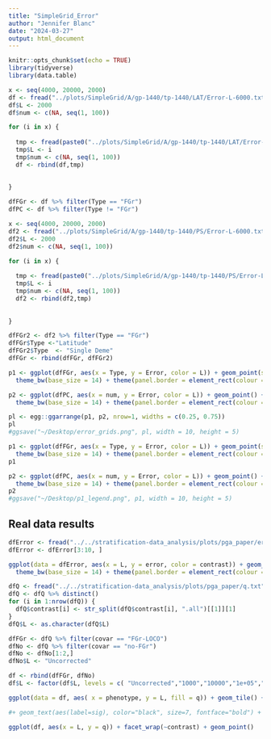 ```yaml
---
title: "SimpleGrid_Error"
author: "Jennifer Blanc"
date: "2024-03-27"
output: html_document
---
```


```r
knitr::opts_chunk$set(echo = TRUE)
library(tidyverse)
library(data.table)
```

```r
x <- seq(4000, 20000, 2000)
df <- fread("../plots/SimpleGrid/A/gp-1440/tp-1440/LAT/Error-L-6000.txt")
df$L <- 2000
df$num <- c(NA, seq(1, 100))

for (i in x) {
  
  tmp <- fread(paste0("../plots/SimpleGrid/A/gp-1440/tp-1440/LAT/Error-L-", i, ".txt"))
  tmp$L <- i
  tmp$num <- c(NA, seq(1, 100))
  df <- rbind(df,tmp)
  
  
}

dfFGr <- df %>% filter(Type == "FGr")
dfPC <- df %>% filter(Type != "FGr")
```

```r
x <- seq(4000, 20000, 2000)
df2 <- fread("../plots/SimpleGrid/A/gp-1440/tp-1440/PS/Error-L-6000.txt")
df2$L <- 2000
df2$num <- c(NA, seq(1, 100))

for (i in x) {
  
  tmp <- fread(paste0("../plots/SimpleGrid/A/gp-1440/tp-1440/PS/Error-L-", i, ".txt"))
  tmp$L <- i
  tmp$num <- c(NA, seq(1, 100))
  df2 <- rbind(df2,tmp)
  
  
}

dfFGr2 <- df2 %>% filter(Type == "FGr")
dfFGr$Type <-"Latitude"
dfFGr2$Type  <- "Single Deme"
dfFGr <- rbind(dfFGr, dfFGr2)
```


```r
p1 <- ggplot(dfFGr, aes(x = Type, y = Error, color = L)) + geom_point(size=3) + ylim(0,1.05) +
  theme_bw(base_size = 14) + theme(panel.border = element_rect(colour = "black", fill=NA, size=1), axis.text.x = element_text(size = 8, color = "black"), legend.position = "none",  panel.grid.minor = element_line(linetype = 'dashed')) + xlab(TeX("$\\hat{F}_{Gr}$")) + geom_hline(yintercept = 0, color = "red") + ylab("Error") + scale_color_gradient(low = "navy", high = "cadetblue1")

p2 <- ggplot(dfPC, aes(x = num, y = Error, color = L)) + geom_point() + ylim(0, 1.05) + geom_point(size=3) + 
  theme_bw(base_size = 14) + theme(panel.border = element_rect(colour = "black", fill=NA, size=1), axis.text.x = element_text(size = 8, color = "black"), legend.position = "none", panel.grid.minor = element_line(linetype = 'dashed')) + xlab("Principal Components") + geom_hline(yintercept = 0, color = "red") + geom_vline(xintercept = 35, color = "black", linewidth=1.2, linetype = "longdash") + ylab("Error Lower Bound") + scale_color_continuous(low = "red4",high = "red1")

pl <- egg::ggarrange(p1, p2, nrow=1, widths = c(0.25, 0.75))
pl
#ggsave("~/Desktop/error_grids.png", pl, width = 10, height = 5)
```

```r
p1 <- ggplot(dfFGr, aes(x = Type, y = Error, color = L)) + geom_point(size=3) + ylim(0,1.05) +
  theme_bw(base_size = 14) + theme(panel.border = element_rect(colour = "black", fill=NA, size=1), axis.text.x = element_text(size = 8, color = "black"),  panel.grid.minor = element_line(linetype = 'dashed')) + xlab(TeX("$\\hat{F}_{Gr}$")) + geom_hline(yintercept = 0, color = "red") + ylab("Error") + scale_color_gradient(low = "navy", high = "cadetblue1", breaks = c(2000, 8000, 14000, 20000))
p1

p2 <- ggplot(dfPC, aes(x = num, y = Error, color = L)) + geom_point() + ylim(0, 1.05) + geom_point(size=3) + 
  theme_bw(base_size = 14) + theme(panel.border = element_rect(colour = "black", fill=NA, size=1), axis.text.x = element_text(size = 8, color = "black"), panel.grid.minor = element_line(linetype = 'dashed')) + xlab("Principal Components") + geom_hline(yintercept = 0, color = "red") + geom_vline(xintercept = 35, color = "black", linewidth=1.2, linetype = "longdash") + ylab("Error Lower Bound") + scale_color_continuous(low = "red4",high = "red1",breaks = c(2000, 8000, 14000, 20000))
p2
#ggsave("~/Desktop/p1_legend.png", p1, width = 10, height = 5)
```



## Real data results 

```r
dfError <- fread("../../stratification-data_analysis/plots/pga_paper/error.txt")
dfError <- dfError[3:10, ]

ggplot(data = dfError, aes(x = L, y = error, color = contrast)) + geom_point(size = 3) + scale_x_log10() + ylab(TeX("$\\hat{F}_{Gr}$\\\ Error")) + 
  theme_bw(base_size = 14) + theme(panel.border = element_rect(colour = "black", fill=NA, size=1), panel.grid.minor = element_line(linetype = 'dashed'), legend.position = "bottom") + scale_color_manual(values = c("purple1", "seagreen1"), name = "Test Vector")
```

```r
dfQ <- fread("../../stratification-data_analysis/plots/pga_paper/q.txt")
dfQ <- dfQ %>% distinct()
for (i in 1:nrow(dfQ)) {
  dfQ$contrast[i] <- str_split(dfQ$contrast[i], ".all")[[1]][1]
}
dfQ$L <- as.character(dfQ$L)

dfFGr <- dfQ %>% filter(covar == "FGr-LOCO")
dfNo <- dfQ %>% filter(covar == "no-FGr")
dfNo <- dfNo[1:2,]
dfNo$L <- "Uncorrected"

df <- rbind(dfFGr, dfNo)
df$L <- factor(df$L, levels = c( "Uncorrected","1000","10000","1e+05","1e+06"))

ggplot(data = df, aes( x = phenotype, y = L, fill = q)) + geom_tile() + facet_grid(vars(contrast)) + scale_fill_gradient2(low = "brown4", high = "royalblue4", name = TeX("$\\hat{q}$"))

#+ geom_text(aes(label=sig), color="black", size=7, fontface="bold") + theme_bw(base_size = 14) + xlab("") + ylab("Test panel size") + ggtitle("Education Attainment: Test = North")
```

```r
ggplot(df, aes(x = L, y = q)) + facet_wrap(~contrast) + geom_point()
```

